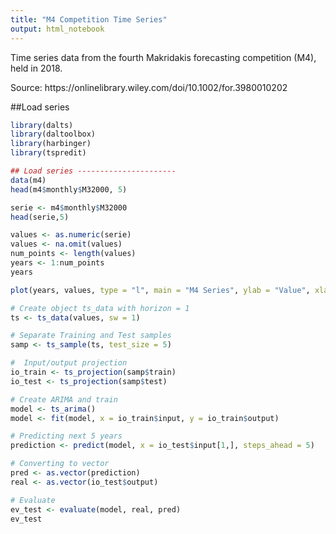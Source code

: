```yaml
---
title: "M4 Competition Time Series"
output: html_notebook
---
```

Time series data from the fourth Makridakis forecasting competition (M4), held in 2018.

Source: https://onlinelibrary.wiley.com/doi/10.1002/for.3980010202

##Load series

```r
library(dalts)
library(daltoolbox)
library(harbinger)
library(tspredit)

## Load series ----------------------
data(m4)
head(m4$monthly$M32000, 5)
```

```r
serie <- m4$monthly$M32000
head(serie,5)
```



```r

values <- as.numeric(serie)
values <- na.omit(values)
num_points <- length(values)
years <- 1:num_points
years

plot(years, values, type = "l", main = "M4 Series", ylab = "Value", xlab = "V")

```

```r
# Create object ts_data with horizon = 1
ts <- ts_data(values, sw = 1)

# Separate Training and Test samples
samp <- ts_sample(ts, test_size = 5)

#  Input/output projection
io_train <- ts_projection(samp$train)
io_test <- ts_projection(samp$test)

```

```r
# Create ARIMA and train
model <- ts_arima()
model <- fit(model, x = io_train$input, y = io_train$output)


```

```r
# Predicting next 5 years
prediction <- predict(model, x = io_test$input[1,], steps_ahead = 5)

# Converting to vector
pred <- as.vector(prediction)
real <- as.vector(io_test$output)

# Evaluate
ev_test <- evaluate(model, real, pred)
ev_test
```

